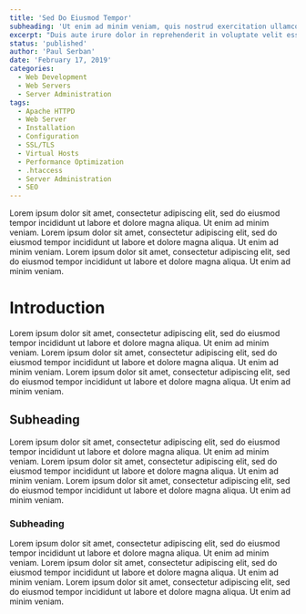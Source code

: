```yaml
---
title: 'Sed Do Eiusmod Tempor'
subheading: 'Ut enim ad minim veniam, quis nostrud exercitation ullamco laboris nisi ut aliquip.'
excerpt: "Duis aute irure dolor in reprehenderit in voluptate velit esse cillum dolore eu fugiat nulla pariatur."
status: 'published'
author: 'Paul Serban'
date: 'February 17, 2019'
categories:
  - Web Development
  - Web Servers
  - Server Administration
tags:
  - Apache HTTPD
  - Web Server
  - Installation
  - Configuration
  - SSL/TLS
  - Virtual Hosts
  - Performance Optimization
  - .htaccess
  - Server Administration
  - SEO
---
```


Lorem ipsum dolor sit amet, consectetur adipiscing elit, sed do eiusmod tempor incididunt ut labore et dolore magna aliqua. Ut enim ad minim veniam. Lorem ipsum dolor sit amet, consectetur adipiscing elit, sed do eiusmod tempor incididunt ut labore et dolore magna aliqua. Ut enim ad minim veniam. Lorem ipsum dolor sit amet, consectetur adipiscing elit, sed do eiusmod tempor incididunt ut labore et dolore magna aliqua. Ut enim ad minim veniam.

# Introduction

Lorem ipsum dolor sit amet, consectetur adipiscing elit, sed do eiusmod tempor incididunt ut labore et dolore magna aliqua. Ut enim ad minim veniam. Lorem ipsum dolor sit amet, consectetur adipiscing elit, sed do eiusmod tempor incididunt ut labore et dolore magna aliqua. Ut enim ad minim veniam. Lorem ipsum dolor sit amet, consectetur adipiscing elit, sed do eiusmod tempor incididunt ut labore et dolore magna aliqua. Ut enim ad minim veniam.

## Subheading

Lorem ipsum dolor sit amet, consectetur adipiscing elit, sed do eiusmod tempor incididunt ut labore et dolore magna aliqua. Ut enim ad minim veniam. Lorem ipsum dolor sit amet, consectetur adipiscing elit, sed do eiusmod tempor incididunt ut labore et dolore magna aliqua. Ut enim ad minim veniam. Lorem ipsum dolor sit amet, consectetur adipiscing elit, sed do eiusmod tempor incididunt ut labore et dolore magna aliqua. Ut enim ad minim veniam.

### Subheading
Lorem ipsum dolor sit amet, consectetur adipiscing elit, sed do eiusmod tempor incididunt ut labore et dolore magna aliqua. Ut enim ad minim veniam. Lorem ipsum dolor sit amet, consectetur adipiscing elit, sed do eiusmod tempor incididunt ut labore et dolore magna aliqua. Ut enim ad minim veniam. Lorem ipsum dolor sit amet, consectetur adipiscing elit, sed do eiusmod tempor incididunt ut labore et dolore magna aliqua. Ut enim ad minim veniam.